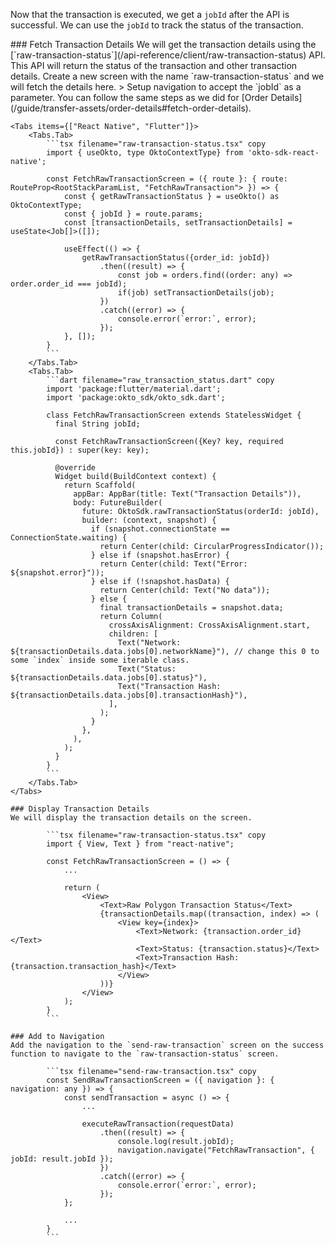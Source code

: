 
Now that the transaction is executed, we get a `jobId` after the API is successful. We can use the `jobId` to track the status of the transaction.

<Steps>
    ### Fetch Transaction Details
    We will get the transaction details using the [`raw-transaction-status`](/api-reference/client/raw-transaction-status) API. This API will return the status of the transaction and other transaction details.
    Create a new screen with the name `raw-transaction-status` and we will fetch the details here. 
    > Setup navigation to accept the `jobId` as a parameter. You can follow the same steps as we did for [Order Details](/guide/transfer-assets/order-details#fetch-order-details).

    <Tabs items={["React Native", "Flutter"]}>
        <Tabs.Tab>
            ```tsx filename="raw-transaction-status.tsx" copy
            import { useOkto, type OktoContextType} from 'okto-sdk-react-native';

            const FetchRawTransactionScreen = ({ route }: { route: RouteProp<RootStackParamList, "FetchRawTransaction"> }) => {
                const { getRawTransactionStatus } = useOkto() as OktoContextType;
                const { jobId } = route.params;
                const [transactionDetails, setTransactionDetails] = useState<Job[]>([]);

                useEffect(() => {
                    getRawTransactionStatus({order_id: jobId})
                        .then((result) => {
                            const job = orders.find((order: any) => order.order_id === jobId);
                            if(job) setTransactionDetails(job);
                        })
                        .catch((error) => {
                            console.error(`error:`, error);
                        });
                }, []);
            }
            ```
        </Tabs.Tab>
        <Tabs.Tab>
            ```dart filename="raw_transaction_status.dart" copy
            import 'package:flutter/material.dart';
            import 'package:okto_sdk/okto_sdk.dart';

            class FetchRawTransactionScreen extends StatelessWidget {
              final String jobId;

              const FetchRawTransactionScreen({Key? key, required this.jobId}) : super(key: key);

              @override
              Widget build(BuildContext context) {
                return Scaffold(
                  appBar: AppBar(title: Text("Transaction Details")),
                  body: FutureBuilder(
                    future: OktoSdk.rawTransactionStatus(orderId: jobId),
                    builder: (context, snapshot) {
                      if (snapshot.connectionState == ConnectionState.waiting) {
                        return Center(child: CircularProgressIndicator());
                      } else if (snapshot.hasError) {
                        return Center(child: Text("Error: ${snapshot.error}"));
                      } else if (!snapshot.hasData) {
                        return Center(child: Text("No data"));
                      } else {
                        final transactionDetails = snapshot.data;
                        return Column(
                          crossAxisAlignment: CrossAxisAlignment.start,
                          children: [
                            Text("Network: ${transactionDetails.data.jobs[0].networkName}"), // change this 0 to some `index` inside some iterable class.
                            Text("Status: ${transactionDetails.data.jobs[0].status}"),
                            Text("Transaction Hash: ${transactionDetails.data.jobs[0].transactionHash}"),
                          ],
                        );
                      }
                    },
                  ),
                );
              }
            }
            ```
        </Tabs.Tab>
    </Tabs>

    ### Display Transaction Details
    We will display the transaction details on the screen.

            ```tsx filename="raw-transaction-status.tsx" copy
            import { View, Text } from "react-native";

            const FetchRawTransactionScreen = () => {
                ...

                return (
                    <View>
                        <Text>Raw Polygon Transaction Status</Text>
                        {transactionDetails.map((transaction, index) => (
                            <View key={index}>
                                <Text>Network: {transaction.order_id}</Text>
                                <Text>Status: {transaction.status}</Text>
                                <Text>Transaction Hash: {transaction.transaction_hash}</Text>
                            </View>
                        ))}
                    </View>
                );
            }
            ```

    ### Add to Navigation
    Add the navigation to the `send-raw-transaction` screen on the success function to navigate to the `raw-transaction-status` screen.

            ```tsx filename="send-raw-transaction.tsx" copy
            const SendRawTransactionScreen = ({ navigation }: { navigation: any }) => {
                const sendTransaction = async () => {
                    ...

                    executeRawTransaction(requestData)
                        .then((result) => {
                            console.log(result.jobId);
                            navigation.navigate("FetchRawTransaction", { jobId: result.jobId });
                        })
                        .catch((error) => {
                            console.error(`error:`, error);
                        });
                };

                ...
            }
            ```

</Steps>
